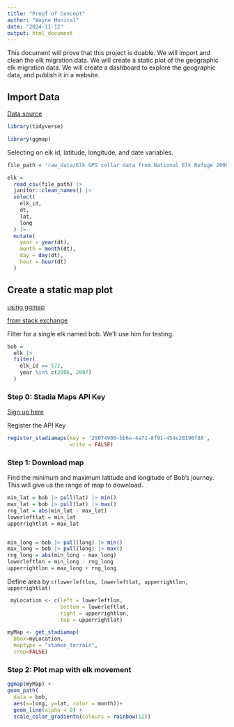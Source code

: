 ```yaml
---
title: "Proof of Concept"
author: "Wayne Monical"
date: "2024-11-12"
output: html_document
---
```



This document will prove that this project is doable. We will import and clean the elk migration data. We will create a static plot of the geographic elk migration data. We will create a dashboard to explore the geographic data, and publish it in a website.


## Import Data

[Data source](https://www.sciencebase.gov/catalog/item/5a9f2782e4b0b1c392e502ea)


```r
library(tidyverse)

library(ggmap)
```


Selecting on elk id, latitude, longitude, and date variables.
```r
file_path = 'raw_data/Elk GPS collar data from National Elk Refuge 2006-2015.csv'

elk = 
  read_csv(file_path) |> 
  janitor::clean_names() |> 
  select(
    elk_id,
    dt, 
    lat,
    long
  ) |> 
  mutate(
    year = year(dt),
    month = month(dt),
    day = day(dt),
    hour = hour(dt)
  )

```




## Create a static map plot

[using ggmap](https://www.nceas.ucsb.edu/sites/default/files/2020-04/ggmapCheatsheet.pdf)

[from stack exchange](https://stackoverflow.com/questions/33942186/using-r-and-ggplot-to-draw-separate-lines-between-gps-coordinates/33944974)




Filter for a single elk named bob. We'll use him for testing.
```r
bob = 
  elk |> 
  filter(
    elk_id == 572,
    year %in% c(2006, 2007)
  )
```


### Step 0: Stadia Maps API Key

[Sign up here](https://client.stadiamaps.com/signup/)

Register the API Key
```r
register_stadiamaps(key = '29074900-bb6e-4a71-8f91-454c28190f88',
                    write = FALSE)
```




### Step 1: Download map

Find the minimum and maximum latitude and longitude of Bob's journey. This will give us the range of map to download.

```r
min_lat = bob |> pull(lat) |> min()
max_lat = bob |> pull(lat) |> max()
rng_lat = abs(min_lat - max_lat)
lowerleftlat = min_lat 
upperrightlat = max_lat 


min_long = bob |> pull(long) |> min()
max_long = bob |> pull(long) |> max()
rng_long = abs(min_long - max_long)
lowerleftlon = min_long - rng_long 
upperrightlon = max_long + rng_long
```


Define area by `c(lowerleftlon, lowerleftlat, upperrightlon, upperrightlat)`

```r
 myLocation <- c(left = lowerleftlon,
                 bottom = lowerleftlat,
                 right = upperrightlon,
                 top = upperrightlat)
```


```r
myMap <- get_stadiamap(
  bbox=myLocation,
  maptype = "stamen_terrain",
  crop=FALSE)
```

### Step 2: Plot map with elk movement
```r
ggmap(myMap) +
geom_path(
  data = bob, 
  aes(x=long, y=lat, color = month))+
  geom_line(alpha = 0) +
  scale_color_gradientn(colours = rainbow(12))
```





